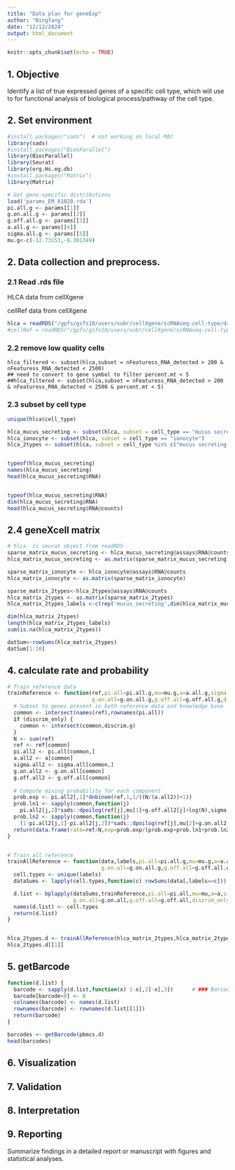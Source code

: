 ```yaml
---
title: "Data plan for geneExp"
author: "Bingfang"
date: "12/12/2024"
output: html_document
---
```


```r
knitr::opts_chunk$set(echo = TRUE)
```

## 1. Objective

Identify a list of true expressed genes of a specific cell type, which will use to for functional analysis of biological process/pathway of the cell type.

## 2. Set environment


```r
#install.packages("sads")  # not working on local MAC
library(sads)
#install.packages("BiocParallel")
library(BiocParallel)
library(Seurat)
library(org.Hs.eg.db)
#install.packages("Matrix")
library(Matrix)

# Get gene-specific distributions
load('params_EM_81020.rda')
pi.all.g <- params[[1]]
g.on.all.g <- params[[2]]
g.off.all.g <- params[[3]]
a.all.g <- params[[4]]
sigma.all.g <- params[[5]]
mu.g<-c(-12.73153,-8.301349)
```

## 2. Data collection and preprocess.

### 2.1 Read .rds file

HLCA data from cellXgene

cellRef data from cellXgene

```r

hlca = readRDS("/gpfs/gsfs10/users/xubr/cellXgene/scRNAseq-cell-type/data/b351804c-293e-4aeb-9c4c-043db67f4540_hlca_core.rds")
#cellRef = readRDS("/gpfs/gsfs10/users/xubr/cellXgene/scRNAseq-cell-type/data/

```

### 2.2 remove low quality cells

```{}
hlca_filtered <- subset(hlca,subset = nFeaturess_RNA_detected > 200 & nFeaturess_RNA_detected < 2500)
## need to convert to gene symbol to filter percent.mt < 5
##hlca_filtered <- subset(hlca,subset = nFeaturess_RNA_detected > 200 & nFeaturess_RNA_detected < 2500 & percent.mt < 5)
```

### 2.3 subset by cell type

```r
unique(hlca$cell_type)

hlca_mucus_secreting <- subset(hlca, subset = cell_type == "mucus secreting cell")
hlca_ionocyte <- subset(hlca, subset = cell_type == "ionocyte")
hlca_2types <- subset(hlca, subset = cell_type %in% c("mucus secreting cell", "ionocyte"))


typeof(hlca_mucus_secreting)
names(hlca_mucus_secreting)
head(hlca_mucus_secreting$RNA)


typeof(hlca_mucus_secreting$RNA)
dim(hlca_mucus_secreting$RNA)
head(hlca_mucus_secreting$RNA@counts)


```


## 2.4 geneXcell matrix


```r
# hlca  is seurat object from readRDS
sparse_matrix_mucus_secreting <- hlca_mucus_secreting@assays$RNA@counts
hlca_matrix_mucus_secreting <- as.matrix(sparse_matrix_mucus_secreting) ## if use full dataset, it will generate 130G matrix

sparse_matrix_ionocyte <- hlca_ionocyte@assays$RNA@counts
hlca_matrix_ionocyte <- as.matrix(sparse_matrix_ionocyte) 

sparse_matrix_2types<-hlca_2types@assays$RNA@counts
hlca_matrix_2types <- as.matrix(sparse_matrix_2types) 
hlca_matrix_2types_labels <-c(rep('mucus_secreting',dim(hlca_matrix_mucus_secreting)[2]),rep('ionocyte',dim(hlca_matrix_ionocyte)[2]))

dim(hlca_matrix_2types)                            
length(hlca_matrix_2types_labels)
sum(is.na(hlca_matrix_2types))

datSum<-rowSums(hlca_matrix_2types)
datSum[1:10]
```

## 4. calculate rate and probability



```r

# Train reference data
trainReference <- function(ref,pi.all=pi.all.g,mu=mu.g,a=a.all.g,sigma.all=sigma.all.g,
                           g.on.all=g.on.all.g,g.off.all=g.off.all.g,discrim_only=FALSE) {
  # Subset to genes present in both reference data and knowledge base
  common <- intersect(names(ref),rownames(pi.all))
  if (discrim_only) {
    common <- intersect(common,discrim.g)
  }
  N <- sum(ref)
  ref <- ref[common]
  pi.all2 <- pi.all[common,]
  a.all2 <- a[common]
  sigma.all2 <- sigma.all[common,]
  g.on.all2 <- g.on.all[common]
  g.off.all2 <- g.off.all[common]
  
  # Compute mixing probability for each component
  prob.exp <- pi.all2[,1]*dnbinom(ref,1,1/((N/(a.all2))+1))
  prob.ln1 <- sapply(common,function(j) 
    pi.all2[j,2]*sads::dpoilog(ref[j],mu[1]+g.off.all2[j]+log(N),sigma.all2[j,1]))
  prob.ln2 <- sapply(common,function(j) 
    (1-pi.all2[j,1]-pi.all2[j,2])*sads::dpoilog(ref[j],mu[2]+g.on.all2[j]+log(N),sigma.all2[j,2])) 
  return(data.frame(rate=ref/N,exp=prob.exp/(prob.exp+prob.ln1+prob.ln2),ln1=prob.ln1/(prob.exp+prob.ln1+prob.ln2),ln2=prob.ln2/(prob.exp+prob.ln1+prob.ln2)))
}


# Train all reference
trainAllReference <- function(data,labels,pi.all=pi.all.g,mu=mu.g,a=a.all.g,sigma.all=sigma.all.g,
                              g.on.all=g.on.all.g,g.off.all=g.off.all.g,discrim_only=FALSE) {
  cell.types <- unique(labels)
  dataSums <- lapply(cell.types,function(c) rowSums(data[,labels==c]))

  d.list <- bplapply(dataSums,trainReference,pi.all=pi.all,mu=mu,a=a,sigma.all=sigma.all,
                     g.on.all=g.on.all,g.off.all=g.off.all,discrim_only=discrim_only)
  names(d.list) <- cell.types
  return(d.list)
}


hlca_2types.d <- trainAllReference(hlca_matrix_2types,hlca_matrix_2types_labels,discrim_only=FALSE)
hlca_2types.d[[1]]
```

## 5. getBarcode

```r
function(d.list) {
  barcode <- sapply(d.list,function(x) 1-x[,2]-x[,3])      # ### Barcode is   ln2=prob.ln2/(prob.exp+prob.ln1+prob.ln2) if greater than 0
  barcode[barcode<0] <- 0
  colnames(barcode) <- names(d.list)
  rownames(barcode) <- rownames(d.list[[1]])
  return(barcode)
}

barcodes <- getBarcode(pbmcs.d)
head(barcodes)

```


## 6. Visualization


## 7. Validation

## 8. Interpretation

## 9. Reporting
Summarize findings in a detailed report or manuscript with figures and statistical analyses.
